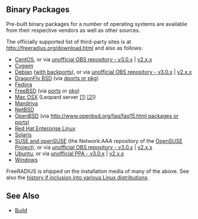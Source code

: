 ==Binary Packages==

Pre-built binary packages for a number of operating systems are available from their respective vendors as well as other sources.

The officially supported list of third-party sites is at http://freeradius.org/download.html and also as follows:

* [[Red Hat FAQ#Current-Pre-built-RPMs-for-RHEL-5-and-CentOS-5|CentOS]], or via [http://software.opensuse.org/download.html?project=home%3Afreeradius%3A3.0.x%3Acentos&package=freeradius unofficial OBS repository - v3.0.x] | [http://software.opensuse.org/download.html?project=home%3Afreeradius%3A2.x.x%3Acentos&package=freeradius v2.x.x]
* [http://freeradius.net Cygwin]
* [http://packages.debian.org/freeradius Debian] ([[building/Debian|with backports]]), or via [http://software.opensuse.org/download.html?project=home%3Afreeradius%3A3.0.x%3Adebian&package=freeradius unofficial OBS repository - v3.0.x] | [http://software.opensuse.org/download.html?project=home%3Afreeradius%3A2.x.x%3Adebian&package=freeradius v2.x.x]
* [https://github.com/DragonFlyBSD/DPorts/tree/master/net DragonFly BSD] (via [https://www.dragonflybsd.org/docs/howtos/HowToDPorts/ dports or pkg])
* [http://koji.fedoraproject.org/koji/packageinfo?packageID=298 Fedora]
* [http://www.freebsd.org/cgi/ports.cgi?query=freeradius&amp;stype=all&amp;sektion=net FreeBSD] (via [https://www.freebsd.org/doc/handbook/ports-using.html ports] or [https://www.freebsd.org/doc/handbook/pkgng-intro.html pkg])
* [http://freeradius.darwinports.com/ Mac OSX] (Leopard server [http://www.apple.com/opensource/ [1]] [http://www.apple.com/server/macosx/leopard/more.html [2]])
* [http://download.opensuse.org/repositories/network:/aaa/ Mandriva]
* [http://pkgsrc.se/net/freeradius NetBSD]
* [http://openports.se/search.php?so=freeradius OpenBSD] (via [[http://www.openbsd.org/faq/faq15.html packages or ports]])
* [[guide/Red Hat FAQ|Red Hat Enterprise Linux]]
* [[Solaris#wiki-Solaris_Packages|Solaris]]
* [http://download.opensuse.org/repositories/network:/aaa/ SUSE and openSUSE] (the Network:AAA repository of the [http://www.opensuse.org OpenSUSE Project]), or via [http://software.opensuse.org/download.html?project=home%3Afreeradius%3A3.0.x%3Asuse&package=freeradius-server unofficial OBS repository - v3.0.x] | [http://software.opensuse.org/download.html?project=home%3Afreeradius%3A2.x.x%3Asuse&package=freeradius-server v2.x.x]
* [http://packages.ubuntu.com/freeradius Ubuntu], or via [https://launchpad.net/~freeradius/+archive/stable-3.0 unofficial PPA - v3.0.x] | [https://launchpad.net/~freeradius/+archive/stable v2.x.x]
* [http://freeradius.org/business/roadmap.html#windows Windows]

FreeRADIUS is shipped on the installation media of many of the above.
See also the [[building/Linux|history if inclusion into various Linux distributions]].

==See Also==

* [[building/Build|Build]]